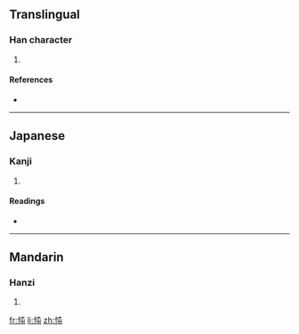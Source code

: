==Translingual==

===Han character===
{{Han char|rn=61|rad=心|as=04|sn=7|four=9501<sub>7</sub>|canj=心心山 (PPU)}}

# {{defn|Han|sort=心04}}

====References====
* {{Han ref|kx=0378.190|dkj=10388|dj=0706.190|hdz=42276.090|uh=5FF3|ud=24563|bh=CADC|bd=51932}}

----

==Japanese==

===Kanji===
{{ja-kanji|grade=|rs=心04}}

# {{defn|Japanese|sort=心04}}

====Readings====
* {{ja-readings|on=[[とん]] (ton), [[どん]] (don), [[しゅん]] (shun)|kun=[[うれえる]] (ureeru)}}

----

==Mandarin==

===Hanzi===
{{cmn-hanzi|pin=[[tún]] ([[tun2]])|wg=t'un<sup>2</sup>}}

# {{defn|Mandarin|sort=心04}}

[[fr:忳]]
[[li:忳]]
[[zh:忳]]